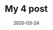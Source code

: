 ---
title: My 4 post
slug: fouth-post
date: 2020-03-24
featureImage: nature.jpg
excerpt:  est rerum tempore vitae\nsequi sint nihil reprehenderit dolor beatae ea dolores neque\nfugiat blanditiis voluptate porro vel nihil molestiae ut reiciendis\nqui aperiam non debitis possimus qui neque nisi nulla
---